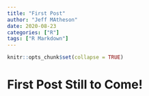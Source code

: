 ```yaml
---
title: "First Post"
author: "Jeff MAtheson"
date: 2020-08-23
categories: ["R"]
tags: ["R Markdown"]
---
```


```r
knitr::opts_chunk$set(collapse = TRUE)
```

# First Post Still to Come!

